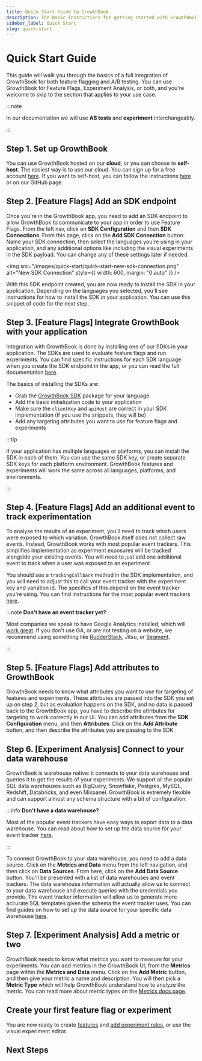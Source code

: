 ```yaml
---
title: Quick Start Guide to GrowthBook
description: The basic instructions for getting started with GrowthBook
sidebar_label: Quick Start
slug: quick-start
---
```



# Quick Start Guide

This guide will walk you through the basics of a full integration of GrowthBook for both feature flagging and A/B testing.
You can use GrowthBook for Feature Flags, Experiment Analysis, or both, and you're welcome to skip to the section that
applies to your use case.

:::note

In our documentation we will use **AB tests** and **experiment** interchangeably.

:::

## Step 1. Set up GrowthBook

You can use GrowthBook hosted on our **cloud**, or you can choose to **self-host**. The easiest way is to use our cloud.
You can sign up for a free account [here](https://app.growthbook.io). If you want to self-host, you can follow the
instructions [here](/self-host) or on our GitHub page.

## Step 2. [Feature Flags] Add an SDK endpoint

Once you're in the GrowthBook app, you need to add an SDK endpoint to allow GrowthBook to communicate to your app in order
to use Feature Flags.
From the left nav, click on **SDK Configuration** and then **SDK Connections**. From this page, click on the
**Add SDK Connection** button. Name your SDK connection, then select the languages you're using in your application,
and any additional options like including the visual experiments in the SDK payload. You can change any of these
settings later if needed.

<img src="/images/quick-start/quick-start-new-sdk-connection.png" alt="New SDK Connection" style={{ width: 600, margin: "0 auto" }} />

With this SDK endpoint created, you are now ready to install the SDK in your application. Depending on the languages you
selected, you'll see instructions for how to install the SDK in your application. You can use this snippet of code for the next step.

## Step 3. [Feature Flags] Integrate GrowthBook with your application

Integration with GrowthBook is done by installing one of our SDKs in your application. The SDKs are used to evaluate
feature flags and run experiments. You can find specific instructions for each SDK language when you create the SDK endpoint
in the app, or you can read the full documentation [here](/lib).

The basics of installing the SDKs are:

- Grab the [GrowthBook SDK](/lib) package for your language
- Add the basic initialization code to your application
- Make sure the `clientKey` and `apiHost` are correct in your SDK implementation (if you use the snippets, they will be)
- Add any targeting attributes you want to use for feature flags and experiments

:::tip

If your application has multiple languages or platforms, you can install the SDK in each of them. You can use the same
SDK key, or create separate SDK keys for each platform environment. GrowthBook features and experiments will work the
same across all languages, platforms, and environments.

:::

## Step 4. [Feature Flags] Add an additional event to track experimentation

To analyse the results of an experiment, you'll need to track which users were exposed to which variation. GrowthBook
itself does not collect raw events. Instead, GrowthBook works with most popular event trackers. This simplifies
implementation as experiment exposures will be tracked alongside your existing events. You will need to just add
one additional event to track when a user was exposed to an experiment.

You should see a `trackingCallback` method in
the SDK implementation, and you will need to adjust this to call your event tracker with the experiment key and
variation id. The specifics of this depend on the event tracker you're using. You can find instructions for the most
popular event trackers [here](/app/datasources).

:::note **Don't have an event tracker yet?**

Most companies we speak to have Google Analytics installed, which will [work great](/guide/GA4-google-analytics).
If you don't use GA, or are not testing on a website, we recommend using something like [RudderStack](/guide/rudderstack), Jitsu, or [Segment](/event-trackers/segment).

:::

## Step 5. [Feature Flags] Add attributes to GrowthBook

GrowthBook needs to know what attributes you want to use for targeting of features and experiments. These attributes
are passed into the SDK you set up on step 2, but as evaluation happens on the SDK, and no data is passed back to the
GrowthBook app, you have to describe the attributes for targeting to work correctly in our UI. You can add attributes from the
**SDK Configuration** menu, and then **Attributes**. Click on the **Add Attribute** button, and then describe the attributes
you are passing to the SDK.

## Step 6. [Experiment Analysis] Connect to your data warehouse

GrowthBook is warehouse native: it connects to your data warehouse and queries it to get the results of your experiments.
We support all the popular SQL data warehouses such as BigQuery, Snowflake, Postgres, MySQL, Redshift, Databricks, and even Mixpanel.
GrowthBook is extremely flexible and can support almost any schema structure with a bit of configuration.

:::info **Don't have a data warehouse?**

Most of the popular event trackers have easy ways to export data to a data warehouse. You can read about how to set up
the data source for your event tracker [here](/app/datasources).

:::

To connect GrowthBook to your data warehouse, you need to add a data source. Click on the **Metrics and Data** menu
from the left navigation, and then click on **Data Sources**. From here, click on the **Add Data Source** button. You'll be
presented with a list of data warehouses and event trackers. The data warehouse information will actually allow us to connect
to your data warehouse and execute queries with the credentials you provide. The event tracker information will allow us to
generate more accurate SQL templates given the schema the event tracker uses.
You can find guides on how to set up the data source for your specific data warehouse [here](/warehouses).

## Step 7. [Experiment Analysis] Add a metric or two

GrowthBook needs to know what metrics you want to measure for your experiments. You can add metrics in the GrowthBook UI,
from the **Metrics** page within the **Metrics and Data** menu. Click on the **Add Metric** button, and then give your metric
a name and description. You will then pick a **Metric Type** which will help GrowthBook understand how to analyze the metric.
You can read more about metric types on the [Metrics docs page](/app/metrics).

## Create your first feature flag or experiment

You are now ready to create [features](/app/features) and [add experiment rules](/features/rules), or use the visual experiment editor.

## Next Steps

<div className="row is-multiline">
    <div className="col col--4">
        <ButtonCard
            to={'/self-host'}
            title="Self-Host"
            description="Learn about running GrowthBook on your own infrastructure"
            style={{ height: '100%' }}
        ></ButtonCard>
    </div>
    <div className="col col--4">
        <ButtonCard
            to={'/lib'}
            title="SDK Docs"
            description="Learn about the GrowthBook SDKs"
            style={{ height: '100%' }}
            color="default"
        ></ButtonCard>
    </div>
    <div className="col col--4">
        <ButtonCard
            to={'/faq'}
            title="FAQ"
            description="Frequently asked questions"
            style={{ height: '100%' }}
            color="default"
        ></ButtonCard>
    </div>
</div>
